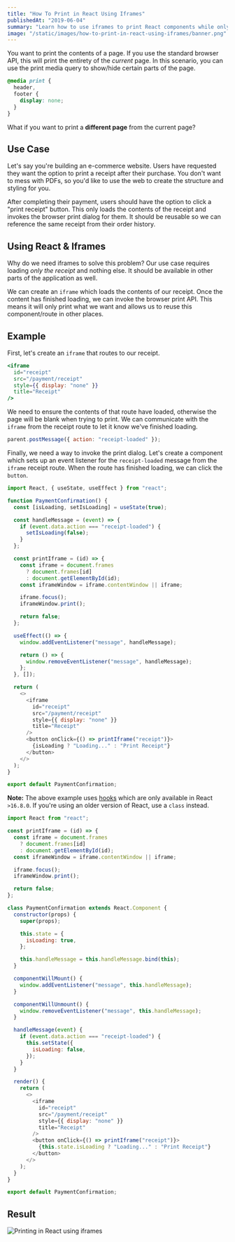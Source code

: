 ```yaml
---
title: "How To Print in React Using Iframes"
publishedAt: "2019-06-04"
summary: "Learn how to use iframes to print React components while only printing what's necessary."
image: "/static/images/how-to-print-in-react-using-iframes/banner.png"
---
```


You want to print the contents of a page. If you use the standard browser API, this will print the entirety of the _current_ page.
In this scenario, you can use the print media query to show/hide certain parts of the page.

```css
@media print {
  header,
  footer {
    display: none;
  }
}
```

What if you want to print a **different page** from the current page?

## Use Case

Let's say you're building an e-commerce website. Users have requested they want the option to print a receipt after their purchase.
You don't want to mess with PDFs, so you'd like to use the web to create the structure and styling for you.

After completing their payment, users should have the option to click a "print receipt" button.
This only loads the contents of the receipt and invokes the browser print dialog for them.
It should be reusable so we can reference the same receipt from their order history.

## Using React & Iframes

Why do we need iframes to solve this problem?
Our use case requires loading _only the receipt_ and nothing else. It should be available in other parts of the application as well.

We can create an `iframe` which loads the contents of our receipt. Once the content has finished loading, we can invoke the browser print API. This means it will only print what we want and allows us to reuse this component/route in other places.

## Example

First, let's create an `iframe` that routes to our receipt.

```jsx
<iframe
  id="receipt"
  src="/payment/receipt"
  style={{ display: "none" }}
  title="Receipt"
/>
```

We need to ensure the contents of that route have loaded, otherwise the page will be blank when trying to print.
We can communicate with the `iframe` from the receipt route to let it know we've finished loading.

```js
parent.postMessage({ action: "receipt-loaded" });
```

Finally, we need a way to invoke the print dialog.
Let's create a component which sets up an event listener for the `receipt-loaded` message from the `iframe` receipt route.
When the route has finished loading, we can click the `button`.

```js
import React, { useState, useEffect } from "react";

function PaymentConfirmation() {
  const [isLoading, setIsLoading] = useState(true);

  const handleMessage = (event) => {
    if (event.data.action === "receipt-loaded") {
      setIsLoading(false);
    }
  };

  const printIframe = (id) => {
    const iframe = document.frames
      ? document.frames[id]
      : document.getElementById(id);
    const iframeWindow = iframe.contentWindow || iframe;

    iframe.focus();
    iframeWindow.print();

    return false;
  };

  useEffect(() => {
    window.addEventListener("message", handleMessage);

    return () => {
      window.removeEventListener("message", handleMessage);
    };
  }, []);

  return (
    <>
      <iframe
        id="receipt"
        src="/payment/receipt"
        style={{ display: "none" }}
        title="Receipt"
      />
      <button onClick={() => printIframe("receipt")}>
        {isLoading ? "Loading..." : "Print Receipt"}
      </button>
    </>
  );
}

export default PaymentConfirmation;
```

**Note:** The above example uses [hooks](https://reactjs.org/docs/hooks-intro.html) which are only available in React `>16.8.0`. If you're using an older version of React, use a `class` instead.

```js
import React from "react";

const printIframe = (id) => {
  const iframe = document.frames
    ? document.frames[id]
    : document.getElementById(id);
  const iframeWindow = iframe.contentWindow || iframe;

  iframe.focus();
  iframeWindow.print();

  return false;
};

class PaymentConfirmation extends React.Component {
  constructor(props) {
    super(props);

    this.state = {
      isLoading: true,
    };

    this.handleMessage = this.handleMessage.bind(this);
  }

  componentWillMount() {
    window.addEventListener("message", this.handleMessage);
  }

  componentWillUnmount() {
    window.removeEventListener("message", this.handleMessage);
  }

  handleMessage(event) {
    if (event.data.action === "receipt-loaded") {
      this.setState({
        isLoading: false,
      });
    }
  }

  render() {
    return (
      <>
        <iframe
          id="receipt"
          src="/payment/receipt"
          style={{ display: "none" }}
          title="Receipt"
        />
        <button onClick={() => printIframe("receipt")}>
          {this.state.isLoading ? "Loading..." : "Print Receipt"}
        </button>
      </>
    );
  }
}

export default PaymentConfirmation;
```

## Result

![Printing in React using iframes](/static/images/how-to-print-in-react-using-iframes/print.gif)


<ProjectCard
  title="React 2025"
  description="Build and deploy a modern Jamstack application using the most popular open-source software."
  href="https://react2025.com/"
  icon="react2025"
/>
